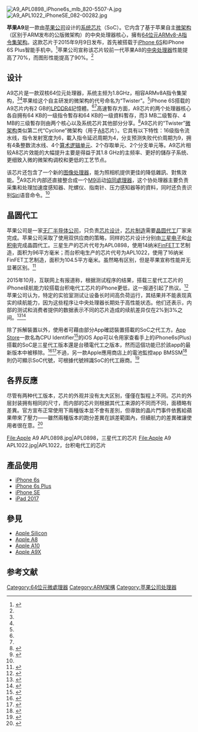 {{NoteTA
|G1=Electronics
}}
{{Infobox CPU
| name           = 苹果A9
| image          = Apple A9 APL0898.jpg
| image_size     = 144px
| caption        = 苹果A9芯片
| produced-start = 2015年9月9日
| produced-end   = 2017年3月21日
| slowest        = 1.85 GHz<ref name="iPhone 6s benchmark">{{cite web |url=http://www.idownloadblog.com/2015/09/21/phone-6s-customer-receives-early-benchmarks/ |title=iPhone 6s customer receives her device early, benchmarks show a marked increase in power |publisher=iDownloadBlog |date=September 21, 2015 |accessdate=September 25, 2015 |archive-date=2015-09-24 |archive-url=https://web.archive.org/web/20150924170226/http://www.idownloadblog.com/2015/09/21/phone-6s-customer-receives-early-benchmarks/ |dead-url=no }}</ref><ref name="iPhone 6s CPU">{{cite web |url=http://www.trustedreviews.com/news/revealed-iphone-6s-uses-1-8ghz-dual-core-a9-chip |title=Revealed: iPhone 6S uses 1.85GHz dual-core A9 chip |publisher=Trusted Reviews |date=September 18, 2015 |accessdate=September 25, 2015 |archive-date=2016-01-05 |archive-url=https://web.archive.org/web/20160105073453/http://www.trustedreviews.com/news/revealed-iphone-6s-uses-1-8ghz-dual-core-a9-chip |dead-url=no }}</ref>
| slow-unit      =
| fast-unit      =
| size-from      = 14[[納米|nm]]
| size-to        = 16nm
| soldby         = 
| designfirm     = [[Apple_Inc.|Apple Inc.]]
| manuf1         = [[三星电子|三星电子]]（14nm）<br />[[台湾积体电路制造公司|TSMC]]（16nm）
| arch           = [[ARM架構|ARMv8-A]]（A64/A32/T32）
| microarch      = Twister<ref>{{Cite web|url=http://www.anandtech.com/show/9662/iphone-6s-and-iphone-6s-plus-preliminary-results|title=iPhone 6s and iPhone 6s Plus Preliminary Results|publisher=AnandTech|accessdate=January 16, 2016|archive-date=2016-05-26|archive-url=https://web.archive.org/web/20160526001956/http://www.anandtech.com/show/9662/iphone-6s-and-iphone-6s-plus-preliminary-results|dead-url=no}}</ref><ref name="anandtech.com">{{Cite web|url=http://www.anandtech.com/show/9686/the-apple-iphone-6s-and-iphone-6s-plus-review/4|title=The Apple iPhone 6s and iPhone 6s Plus Review|publisher=AnandTech|accessdate=January 16, 2016|archive-date=2016-01-18|archive-url=https://web.archive.org/web/20160118111648/http://www.anandtech.com/show/9686/the-apple-iphone-6s-and-iphone-6s-plus-review/4|dead-url=no}}</ref> 
| code           = APL0898,<ref name="iPhone6STeardown">{{cite web |url=https://www.ifixit.com/Teardown/iPhone+6s+Teardown/48170 |title=iPhone 6s Teardown |publisher=iFixit |date=September 25, 2015 |accessdate=September 26, 2015 |archive-date=2016-01-10 |archive-url=https://web.archive.org/web/20160110082656/https://www.ifixit.com/Teardown/iPhone+6s+Teardown/48170 |dead-url=no }}</ref> APL1022<ref name="chipwors-dualsource">{{Cite web |url=http://www.chipworks.com/about-chipworks/overview/blog/a9-is-tsmc-16nm-finfet-and-samsung-fabbed |title=To our surprise, we have found two different A9 application processors! |access-date=2016-01-16 |archive-url=https://web.archive.org/web/20160917230303/http://www.chipworks.com/about-chipworks/overview/blog/a9-is-tsmc-16nm-finfet-and-samsung-fabbed |archive-date=2016-09-17 |dead-url=yes }}</ref>
| numcores       = 2<ref name="Chipworks-iPhone6S">{{cite web|url=http://www.chipworks.com/about-chipworks/overview/blog/inside-the-iphone-6s|title=Inside the iPhone 6s|publisher=Chipworks|date=September 25, 2015|accessdate=September 26, 2015|archive-url=https://web.archive.org/web/20170203083215/http://www.chipworks.com/about-chipworks/overview/blog/inside-the-iphone-6s|archive-date=2017-02-03|dead-url=yes}}</ref>
| l1cache        = 每个核心各有64 KB指令缓存和64 KB数据缓存
| l2cache        = 共享3 MB<ref name="Chipworks-iPhone6S" />
| l3cache        = 共享4 MB<ref name="AnandTech A9 L3 Cache Size" />
| application    = 移动系统芯片
| gpu            = PowerVR Series 7XT GT7600 (six-core) <ref name="iPhone 6S Review">{{cite web |url=http://www.gsmarena.com/apple_iphone_6s-review-1314p6.php |title=iPhone 6S Review |publisher=GSM Arena |date=October 2015 |accessdate=2016-01-16 |archive-date=2016-01-12 |archive-url=https://web.archive.org/web/20160112052002/http://www.gsmarena.com/apple_iphone_6s-review-1314p6.php |dead-url=no }}</ref><ref name="Apple A9 / PowerVR GT7600">{{cite web |url=http://www.notebookcheck.net/Imagination-PowerVR-GT7600-in-the-Apple-A9-Benchmarks-and-Specs.150859.0.html |title=Apple A9 / PowerVR GT7600 |publisher=NotebookCheck |date=September 2015 |accessdate=2016-01-16 |archive-date=2016-01-21 |archive-url=https://web.archive.org/web/20160121221319/http://www.notebookcheck.net/Imagination-PowerVR-GT7600-in-the-Apple-A9-Benchmarks-and-Specs.150859.0.html |dead-url=no }}</ref>
| predecessor    =  [[Apple_A8|Apple A8]]
| successor      = [[Apple_A10_Fusion|Apple A10 Fusion]]
| variant        =  [[Apple_A9X|Apple A9X]]
}}
[[File:A9_APL0898_iPhone6s_mlb_820-5507-A.jpg|thumb]]
[[File:A9_APL1022_iPhoneSE_082-00282.jpg|thumb]]

'''苹果A9'''是一款由[[苹果公司|苹果公司]]设计的[[系统芯片|系统芯片]]（SoC）。它内含了基于苹果自主[[微架构|微架构]]（区别于ARM发布的公版微架构）的中央处理器核心，擁有[[64位元|64位元]][[ARM架构|ARMv8-A]][[指令集架构|指令集架构]]。这款芯片于2015年9月9日发布，首先被搭载于[[iPhone_6S|iPhone 6S]]和iPhone 6S Plus智能手机中。<ref name="Apple iPhone 6S PR">{{cite press release |url=http://www.apple.com/pr/library/2015/09/09Apple-Introduces-iPhone-6s-iPhone-6s-Plus.html |title=Apple Introduces iPhone 6s & iPhone 6s Plus |publisher=Apple |date=September 9, 2015 |accessdate=September 9, 2015 |archive-date=2015-09-10 |archive-url=https://web.archive.org/web/20150910183849/http://www.apple.com/pr/library/2015/09/09Apple-Introduces-iPhone-6s-iPhone-6s-Plus.html |dead-url=no }}</ref>苹果公司宣称该芯片较前一代苹果A8的[[中央处理器|中央处理器]]性能提高了70%，而图形性能提高了90%。<ref name="Apple iPhone 6S PR" />

== 设计 ==
A9芯片是一款双核64位元处理器，系统主频为1.8GHz，相容ARMv8A指令集架构，<ref name="iPhone 6s benchmark"/><ref name="Chipworks-iPhone6S" />苹果给这个自主研发的微架构的代号命名为“Twister”。<ref name="anandtech.com"/>iPhone 6S搭载的A9芯片内有2 GB的[[Mobile_DDR#LPDDR4|LPDDR4]]記憶體。<ref name="iPhone6STeardown" /><ref name="Chipworks-iPhone6S" />高速暫存方面，A9芯片的两个处理器核心各自拥有64 KB的一级指令暫存和64 KB的一级資料暫存，而3 MB二级暫存、4 MB的三级暫存则由两个核心以及系统芯片其他部分分享。<ref name="AnandTech A9 L3 Cache Size">{{cite news | url=http://www.anandtech.com/show/9825/correcting-a9s-l3-cache | title=Correcting Apple's A9 SoC L3 Cache Size: A 4MB Victim Cache | work=AnandTech | date=November 30, 2015 | accessdate=1 December 2015 | author=Smith, Ryan | archive-date=2015-12-01 | archive-url=https://web.archive.org/web/20151201175259/http://www.anandtech.com/show/9825/correcting-a9s-l3-cache | dead-url=no }}</ref>A9芯片的“Twister”[[微架构|微架构]]类似第二代“Cyclone”微架构（用于[[苹果A8|A8]]芯片）。它具有以下特性：16级指令流水线，指令发射宽度为6，載入指令延迟周期为4，分支预测失败代价周期为9，拥有4条整数流水线、4个[[算术逻辑单元|算术逻辑单元]]、2个存取单元、2个分支单元等。A9芯片相较A8芯片效能的大幅提升主要是得益于其1.8 GHz的主频率、更好的儲存子系统、更细致入微的微架构调校和更低的工艺节点。

该芯片还包含了一个新的[[图像处理器|图像处理器]]，能为照相机提供更佳的降低雜訊、對焦效能。<ref name="Apple iPhone 6S Tech">{{cite web |url=http://www.apple.com/iphone-6s/technology/ |title=iPhone 6s - Technology |publisher=[[Apple_Inc.|Apple]] |date=September 8, 2015 |accessdate=September 10, 2015 |archive-date=2015-09-09 |archive-url=https://web.archive.org/web/20150909193953/http://www.apple.com/iphone-6s/technology/ |dead-url=no }}</ref>A9芯片内部还直接整合成一个[[苹果M9|M9]]运动[[協同處理器|協同處理器]]，这个协处理器主要负责采集和处理加速度感知器、陀螺仪、指南针、压力感知器等的資料，同时还负责识别[[Siri|Siri]]语音命令。<ref name="Apple iPhone 6S Tech" />

== 晶圆代工 ==
苹果公司是一家[[无厂半导体公司|无厂半导体公司]]，只负责[[集成电路设计|芯片设计]]，[[半导体器件制造|芯片制造]]需要[[晶圆代工|晶圆代工]]厂家来完成。苹果公司采取了使用双供应商的策略，同样的芯片设计分别由[[三星电子|三星电子]]和[[台湾积体电路制造公司|台积电]]完成晶圆代工。三星生产的芯片代号为APL0898，使用14纳米[[多閘極電晶體|FinFET]]工艺制造，面积为96平方毫米；而台积电生产的芯片代号为APL1022，使用了16纳米FinFET工艺制造，面积为104.5平方毫米。虽然略有区别，但是苹果宣称性能并无显著区别。<ref>{{cite news | url=http://www.anandtech.com/show/9665/apples-a9-soc-is-dual-sourced-from-samsung-tsmc | title=Apple’s A9 SoC Is Dual Sourced From Samsung & TSMC | work=AnandTech | date=September 28, 2015 | accessdate=30 September 2015 | author=Smith, Ryan | archive-date=2015-09-30 | archive-url=https://web.archive.org/web/20150930195809/http://www.anandtech.com/show/9665/apples-a9-soc-is-dual-sourced-from-samsung-tsmc | dead-url=no }}</ref>

2015年10月，互联网上有报道称，根据测试程序的结果，搭载三星代工芯片的iPhone续航能力较搭载台积电代工芯片的iPhone更低，这一报道引起了热议。<ref>{{cite news |last=Cunningham |first=Andrew |url=http://arstechnica.com/apple/2015/10/samsung-vs-tsmc-comparing-the-battery-life-of-two-apple-a9s/ |title=Samsung vs. TSMC: Comparing the battery life of two Apple A9s |work=[[Ars_Technica|Ars Technica]] |publisher=[[Condé_Nast|Condé Nast]] |date=12 October 2015 |accessdate=13 October 2015 |archive-date=2015-10-13 |archive-url=https://web.archive.org/web/20151013031127/http://arstechnica.com/apple/2015/10/samsung-vs-tsmc-comparing-the-battery-life-of-two-apple-a9s/ |dead-url=no }}</ref>苹果公司认为，特定的实验室测试让设备长时间高负荷运行，其结果并不能表现真实的续航能力，因为这些程序让中央处理器长期处于高性能状态。他们还表示，内部的测试和消费者提供的数据表示不同的芯片造成的续航差异仅在2%到3%之间。<ref name=anandtech-analyzinga9>{{cite web|title=Analyzing Apple's Statement on TSMC and Samsung A9 SoCs|url=http://www.anandtech.com/show/9708/analyzing-apple-statement-for-tsmc-and-samsung-a9|website=Anandtech|accessdate=11 October 2015|archive-date=2015-10-13|archive-url=https://web.archive.org/web/20151013225522/http://anandtech.com/show/9708/analyzing-apple-statement-for-tsmc-and-samsung-a9|dead-url=no}}</ref><ref name=wired-chipgate>{{cite web|last1=Barrett|first1=Brian|title=It Doesn't Matter Which A9 Chip Your iPhone Has. Get Over It.|url=http://www.wired.com/2015/10/iphone-6s-a9-battery-life/|website=Wired|accessdate=11 October 2015|archive-date=2016-01-28|archive-url=https://web.archive.org/web/20160128122639/http://www.wired.com/2015/10/iphone-6s-a9-battery-life/|dead-url=no}}</ref>

除了拆解裝置以外，使用者可藉由部分App確認裝置搭載的SoC之代工方。[[App_Store|App Store]]一款名為CPU Identifier<ref>{{cite web|title=CPU Identifier：在App Store 上的App - iTunes - Apple|url=https://itunes.apple.com/tw/app/cpu-identifier/id1045029477|accessdate=2017-03-30|archive-date=2017-03-31|archive-url=https://web.archive.org/web/20170331031335/https://itunes.apple.com/tw/app/cpu-identifier/id1045029477|dead-url=no}}</ref>的iOS App可以令用家查看手上的iPhone6s(Plus)搭載的SoC是三星代工版本還是台積電代工之版本，然而這個功能已於該app的最新版本中被移除。<ref>{{cite web|title=iPhone 6s 開箱後第一件事：怎麼測出你的6s用的是哪款A9處理器？|url=http://www.techbang.com/posts/39279-iphone-6s-6s-plus-how-to-tell-you-who-is-making-the-processor|website=techbang.com|accessdate=2017-03-30|archive-date=2017-05-06|archive-url=https://web.archive.org/web/20170506124008/http://www.techbang.com/posts/39279-iphone-6s-6s-plus-how-to-tell-you-who-is-making-the-processor|dead-url=no}}</ref><ref>{{cite web|title=你的 iPhone 6S 用哪個處理器？用這 App 鑑定你那台抽中Samsung 或 TSMC 吧！|url=http://appappapps.com/2015/10/05/test-iphone-6s-a9-samsung-or-tsmc/|accessdate=2017-03-30|archive-url=https://web.archive.org/web/20170331052156/http://appappapps.com/2015/10/05/test-iphone-6s-a9-samsung-or-tsmc/|archive-date=2017-03-31|dead-url=yes}}</ref>不過，另一款Apple應用商店上的電池監控app BMSSM<ref>{{cite web|title=Battery Memory System Status Monitor on the App Store|url=https://itunes.apple.com/us/app/battery-memory-system-status/id497937231|accessdate=2017-03-30|archive-date=2017-03-31|archive-url=https://web.archive.org/web/20170331031717/https://itunes.apple.com/us/app/battery-memory-system-status/id497937231|dead-url=no}}</ref>則仍可顯示SoC代號，可根據代號辨識SoC的代工廠商。<ref>{{cite web|title=舊方法太麻煩！新方法鑑定 iPhone 6S 處理器是 Samsung 或 TSMC|url=http://appappapps.com/2015/10/09/check-iphone-6s-a9-samsung-tsmc/|access-date=2017-03-30|archive-url=https://web.archive.org/web/20170331052159/http://appappapps.com/2015/10/09/check-iphone-6s-a9-samsung-tsmc/|archive-date=2017-03-31|dead-url=yes}}</ref>

== 各界反應 ==
尽管有两种代工版本，芯片的外观并没有太大区别，僅僅在製程上不同。芯片的外层封装拥有相同的尺寸，而内部的芯片则根据其代工来源的不同而不同，面積略有差異。官方宣布正常使用下兩種版本並不會有差別，但導致的晶片門事件依舊給蘋果帶來了壓力——雖然兩種版本的跑分差異在誤差範圍內，但續航力的差異確讓使用者很在意。<ref>{{cite web|title=iPhone 6S 處理器有兩種: Samsung 和 TSMC 兩款 A9 處理器效能、電量竟然差很遠！|url=http://appappapps.com/2015/10/05/iphone-6s-samsung-tsmc-a9-test/|access-date=2017-03-30|archive-url=https://web.archive.org/web/20170331052153/http://appappapps.com/2015/10/05/iphone-6s-samsung-tsmc-a9-test/|archive-date=2017-03-31|dead-url=yes}}</ref>
<gallery>
File:Apple A9 APL0898.jpg|APL0898，三星代工的芯片
File:Apple A9 APL1022.jpg|APL1022，台积电代工的芯片
</gallery>

== 產品使用 ==
* [[iPhone_6s|iPhone 6s]]
* [[iPhone_6s_Plus|iPhone 6s Plus]]
* [[iPhone_SE|iPhone SE]]
* [[IPad_(第5代)|iPad 2017]]

==參見==
* [[Apple_Silicon|Apple Silicon]]
* [[Apple_A8|Apple A8]]
* [[Apple_A10_Fusion|Apple A10]]
* [[Apple_A9X|Apple A9X]]

== 参考文献 ==
{{Reflist|3}}

{{Apple hardware}}
{{ARM晶片}}

[[Category:64位元微處理器|Category:64位元微處理器]]
[[Category:ARM架構|Category:ARM架構]]
[[Category:苹果公司处理器|Category:苹果公司处理器]]